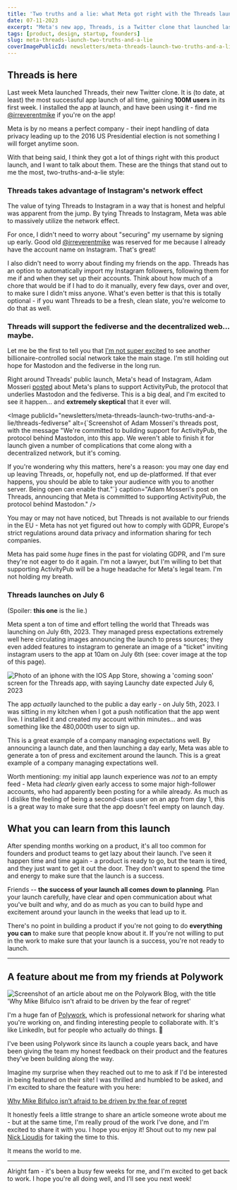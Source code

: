 ```yaml
---
title: 'Two truths and a lie: what Meta got right with the Threads launch'
date: 07-11-2023
excerpt: "Meta's new app, Threads, is a Twitter clone that launched last week. It's not perfect, but it's a great example of a product launch that went extremely well."
tags: [product, design, startup, founders]
slug: meta-threads-launch-two-truths-and-a-lie
coverImagePublicId: newsletters/meta-threads-launch-two-truths-and-a-lie/cover
---
```


## Threads is here

Last week Meta launched Threads, their new Twitter clone. It is (to date, at least) the most successful app launch of all time, gaining **100M users** in its first week. I installed the app at launch, and have been using it - find me [@irreverentmike](https://www.threads.net/@irreverentmike) if you're on the app!

Meta is by no means a perfect company - their inept handling of data privacy leading up to the 2016 US Presidential election is not something I will forget anytime soon.

With that being said, I think they got a lot of things right with this product launch, and I want to talk about them. These are the things that stand out to me the most, two-truths-and-a-lie style:

### Threads takes advantage of Instagram's network effect

The value of tying Threads to Instagram in a way that is honest and helpful was apparent from the jump. By tying Threads to Instagram, Meta was able to massively utilize the network effect.

For once, I didn't need to worry about "securing" my username by signing up early. Good old [@irreverentmike](https://www.threads.net/@irreverentmike) was reserved for me because I already have the account name on Instagram. That's great!

I also didn't need to worry about finding my friends on the app. Threads has an option to automatically import my Instagram followers, following them for me if and when they set up their accounts. Think about how much of a chore that would be if I had to do it manually, every few days, over and over, to make sure I didn't miss anyone. What's even better is that this is totally optional - if you want Threads to be a fresh, clean slate, you're welcome to do that as well.

### Threads will support the fediverse and the decentralized web... maybe.

Let me be the first to tell you that [I'm not super excited](https://mikebifulco.com/posts/twitter-and-the-perils-of-obedience) to see another billionaire-controlled social network take the main stage. I'm still holding out hope for Mastodon and the fediverse in the long run.

Right around Threads' public launch, Meta's head of Instagram, Adam Mosseri [posted](https://www.threads.net/t/CuVeIfMpFVq) about Meta's plans to support ActivityPub, the protocol that underlies Mastodon and the fediverse. This is a big deal, and I'm excited to see it happen... and **extremely skeptical** that it ever will.

<Image
  publicId="newsletters/meta-threads-launch-two-truths-and-a-lie/threads-fediverse"
  alt={`Screenshot of Adam Mosseri's threads post, with the message "We're committed to building support for ActivityPub, the protocol behind Mastodon, into this app. We weren't able to finish it for launch given a number of complications that come along with a decentralized network, but it's coming.

If you're wondering why this matters, here's a reason: you may one day end up leaving Threads, or, hopefully not, end up de-platformed. If that ever happens, you should be able to take your audience with you to another server. Being open can enable that."`}
caption="Adam Mosseri's post on Threads, announcing that Meta is committed to supporting ActivityPub, the protocol behind Mastodon."
/>

You may or may not have noticed, but Threads is not available to our friends in the EU - Meta has not yet figured out how to comply with GDPR, Europe's strict regulations around data privacy and information sharing for tech companies.

Meta has paid some _huge_ fines in the past for violating GDPR, and I'm sure they're not eager to do it again. I'm not a lawyer, but I'm willing to bet that supporting ActivityPub will be a huge headache for Meta's legal team. I'm not holding my breath.

### Threads launches on July 6

(Spoiler: **this one** is the lie.)

Meta spent a ton of time and effort telling the world that Threads was launching on July 6th, 2023. They managed press expectations extremely well here circulating images announcing the launch to press sources; they even added features to instagram to generate an image of a "ticket" inviting instagram users to the app at 10am on July 6th (see: cover image at the top of this page).

<Image
  publicId="newsletters/meta-threads-launch-two-truths-and-a-lie/threads-launch-teaser"
  alt="Photo of an iphone with the IOS App Store, showing a 'coming soon' screen for the Threads app, with saying Launchy date expected July 6, 2023"
  caption="This is an image shared as part of Meta's press blitz, announcing their July 6th launch date."
/>

The app _actually_ launched to the public a day early - on July 5th, 2023. I was sitting in my kitchen when I got a push notification that the app went live. I installed it and created my account within minutes... and was something like the 480,000th user to sign up.

This is a great example of a company managing expectations well. By announcing a launch date, and then launching a day early, Meta was able to generate a ton of press and excitement around the launch. This is a great example of a company managing expectations well.

Worth mentioning: my initial app launch experience was _not_ to an empty feed - Meta had _clearly_ given early access to some major high-follower accounts, who had apparently been posting for a while already. As much as I dislike the feeling of being a second-class user on an app from day 1, this is a great way to make sure that the app doesn't feel empty on launch day.

## What you can learn from this launch

After spending months working on a product, it's all too common for founders and product teams to get lazy about their launch. I've seen it happen time and time again - a product is ready to go, but the team is tired, and they just want to get it out the door. They don't want to spend the time and energy to make sure that the launch is a success.

Friends -- **the success of your launch all comes down to planning**. Plan your launch carefully, have clear and open communication about what you've built and why, and do as much as you can to build hype and excitement around your launch in the weeks that lead up to it.

There's no point in building a product if you're not going to do **everything you can** to make sure that people know about it. If you're not willing to put in the work to make sure that your launch is a success, you're not ready to launch.

---

## A feature about me from my friends at Polywork

<Image
  publicId="newsletters/meta-threads-launch-two-truths-and-a-lie/polywork-article"
  alt="Screenshot of an article about me on the Polywork Blog, with the title 'Why Mike Bifulco isn't afraid to be driven by the fear of regret'"
/>

I'm a huge fan of [Polywork](https://www.polywork.com/), which is professional network for sharing what you're working on, and finding interesting people to collaborate with. It's like LinkedIn, but for people who actually do things. 😬

I've been using Polywork since its launch a couple years back, and have been giving the team my honest feedback on their product and the features they've been building along the way.

Imagine my surprise when they reached out to me to ask if I'd be interested in being featured on their site! I was thrilled and humbled to be asked, and I'm excited to share the feature with you here:

[Why Mike Bifulco isn’t afraid to be driven by the fear of regret](https://blog.polywork.com/mike-bifulco-interview/)

It honestly feels a little strange to share an article someone wrote about me - but at the same time, I'm really proud of the work I've done, and I'm excited to share it with you. I hope you enjoy it! Shout out to my new pal [Nick Lioudis](https://www.polywork.com/nick_lioudis) for taking the time to this.

It means the world to me.

---

Alright fam - it's been a busy few weeks for me, and I'm excited to get back to work. I hope you're all doing well, and I'll see you next week!
